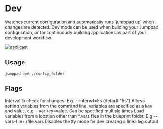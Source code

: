 # Dev

<Intro>
Watches current configuration and auotmatically runs `jumppad up` when changes are detected. 
Dev mode can be used when building your Jumppad configuration, or for continuously building
applications as part of your development workflow.
</Intro>

[![asciicast](https://asciinema.org/a/DXRZSQ97YE6tQfFVs4AGWBnbr.svg?autoplay=1&loop=1)](https://asciinema.org/a/DXRZSQ97YE6tQfFVs4AGWBnbr?autoplay=1&loop=1)

## Usage

```shell
jumppad dev ./config_folder
```

## Flags

<Properties>
  <Property name="interval" type="duration" value="5s">
    Interval to check for changes. E.g. --interval=5s (default "5s")
  </Property>
  <Property name="var" type="string" required="false" value="">
    Allows setting variables from the command line, variables are specified as a key and value, e.g --var key=value. Can be specified multiple times
  </Property>
  <Property name="vars-file" type="string" required="false" value="">
    Load variables from a location other than *.vars files in the blueprint folder. E.g --vars-file=./file.vars
  </Property>
  <Property name="disable-tty" type="bool" required="false" value="">
    Disables the tty mode for dev creating a linea log output
  </Property>
</Properties>